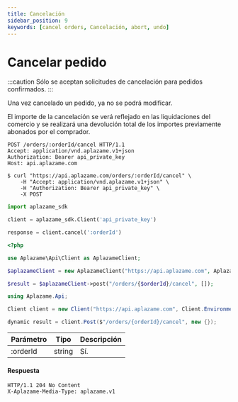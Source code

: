 ```yaml
---
title: Cancelación
sidebar_position: 9
keywords: [cancel orders, Cancelación, abort, undo]
---
```


# Cancelar pedido

:::caution
Sólo se aceptan solicitudes de cancelación para pedidos confirmados.
:::

Una vez cancelado un pedido, ya no se podrá modificar.

El importe de la cancelación se verá reflejado en las liquidaciones del comercio y se realizará una devolución total de los importes previamente abonados por el comprador.


<Tabs>
  <TabItem value="http" label="http">

```http
POST /orders/:orderId/cancel HTTP/1.1
Accept: application/vnd.aplazame.v1+json
Authorization: Bearer api_private_key
Host: api.aplazame.com
```
  </TabItem>
  <TabItem value="shell" label="shell">

```shell
$ curl "https://api.aplazame.com/orders/:orderId/cancel" \
    -H "Accept: application/vnd.aplazame.v1+json" \
    -H "Authorization: Bearer api_private_key" \
    -X POST
```
  </TabItem>
  <TabItem value="python" label="python">

```python
import aplazame_sdk

client = aplazame_sdk.Client('api_private_key')

response = client.cancel(':orderId')
```
  </TabItem>
  <TabItem value="php" label="php">

```php
<?php

use Aplazame\Api\Client as AplazameClient;

$aplazameClient = new AplazameClient("https://api.aplazame.com", AplazameClient::ENVIRONMENT_PRODUCTION, " api_private_key");

$result = $aplazameClient->post("/orders/{$orderId}/cancel", []);
```
  </TabItem>
  <TabItem value="c" label="C#">

```csharp
using Aplazame.Api;

Client client = new Client("https://api.aplazame.com", Client.EnvironmentProduction, " api_private_key");

dynamic result = client.Post($"/orders/{orderId}/cancel", new {});
```
  </TabItem>
</Tabs>

|<t id="table.parameter">Parámetro</t> | <t id="table.type">Tipo</t> | <t id="table.description">Descripción</t>|
|---------|---------|---------|
:orderId | string | <t id="docs.yes">Sí.</t> |ID del pedido

#### Respuesta

```http
HTTP/1.1 204 No Content
X-Aplazame-Media-Type: aplazame.v1
```
